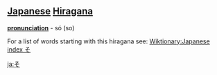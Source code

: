 == [[Japanese]] [[Hiragana]] ==
'''[[pronunciation]]''' - só (so)

For a list of words starting with this hiragana see: [[Wiktionary:Japanese index そ]]

[[ja:そ]]